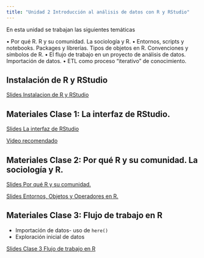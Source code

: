 ```yaml
---
title: "Unidad 2 Introducción al análisis de datos con R y RStudio"
---
```


En esta unidad se trabajan las siguientes temáticas

• Por qué R. R y su comunidad. La sociología y R. • Entornos, scripts y notebooks. Packages y librerías. Tipos de objetos en R. Convenciones y símbolos de R. • El flujo de trabajo en un proyecto de análisis de datos. Importación de datos. • ETL como proceso "iterativo" de conocimiento.

## Instalación de R y RStudio

::: slide-deck
::: slides
[Slides Instalacion de R y RStudio](materiales/slides/clase_1_parte_1.qmd)
:::
:::

## Materiales Clase 1: La interfaz de RStudio.

::: slide-deck
::: slides
[Slides La interfaz de RStudio](materiales/slides/clase_1_parte_2.qmd)
:::

::: video
[Video recomendado](https://www.youtube.com/watch?app=desktop&v=-h0F6fIHtWM&t=66s&ab_channel=HanselOchoaMontero)
:::
:::

## Materiales Clase 2: Por qué R y su comunidad. La sociología y R.

::: slide-deck

::: slides
[Slides Por qué R y su comunidad.](materiales/slides/clase_2_tema_1.qmd)
:::

::: slides
[Slides Entornos, Objetos y Operadores en R.](materiales/slides/clase_2_tema_2.qmd)
:::

:::

## Materiales Clase 3: Flujo de trabajo en R

-   Importación de datos- uso de `here()`
-   Exploración inicial de datos

::: slide-deck

::: slides
[Slides Clase 3 Flujo de trabajo en R](materiales/slides/clase_3.qmd)
:::

:::
